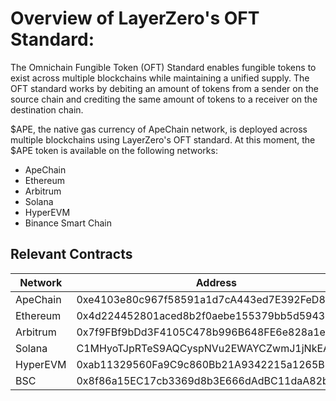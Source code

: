 
# Overview of LayerZero's OFT Standard: 

The Omnichain Fungible Token (OFT) Standard enables fungible tokens to exist across multiple blockchains while maintaining a unified supply. The OFT standard works by debiting an amount of tokens from a sender on the source chain and crediting the same amount of tokens to a receiver on the destination chain.

$APE, the native gas currency of ApeChain network, is deployed across multiple blockchains using LayerZero's OFT standard. At this moment, the $APE token is available on the following networks:

- ApeChain
- Ethereum
- Arbitrum
- Solana
- HyperEVM
- Binance Smart Chain

## Relevant Contracts

| Network | Address | Contract Type | Scanner |
|---------|---------|-------------------|------------------|
| ApeChain | 0xe4103e80c967f58591a1d7cA443ed7E392FeD862 | OrbitNativeOFTAdapter | https://apechain.calderaexplorer.xyz/address/0xe4103e80c967f58591a1d7cA443ed7E392FeD862 |
| Ethereum | 0x4d224452801aced8b2f0aebe155379bb5d594381 | ERC-20 | https://etherscan.io/token/0x4d224452801aced8b2f0aebe155379bb5d594381 |
| Arbitrum | 0x7f9FBf9bDd3F4105C478b996B648FE6e828a1e98 | ERC-20 | https://arbiscan.io/token/0x7f9FBf9bDd3F4105C478b996B648FE6e828a1e98 |
| Solana | C1MHyoTJpRTeS9AQCyspNVu2EWAYCZwmJ1jNkEArFP1f | SPL | https://solscan.io/token/C1MHyoTJpRTeS9AQCyspNVu2EWAYCZwmJ1jNkEArFP1f |
| HyperEVM | 0xab11329560Fa9C9c860Bb21A9342215a1265BBB0 | ERC20 | https://hyperevmscan.io/token/0xab11329560fa9c9c860bb21a9342215a1265bbb0 |
| BSC | 0x8f86a15EC17cb3369d8b3E666dAdBC11daA82b79 | BEP-20 | https://bscscan.com/token/0x8f86a15ec17cb3369d8b3e666dadbc11daa82b79 |


